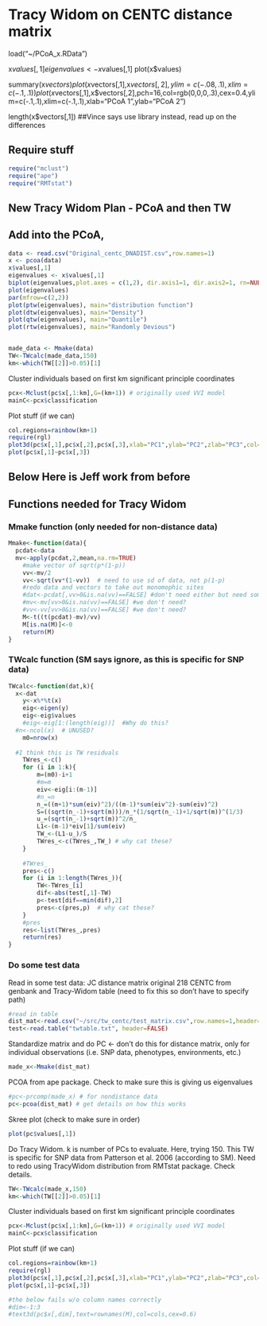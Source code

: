 Tracy Widom on CENTC distance matrix
========================================================

load("~/PCoA_x.RData")



x$values[,1]
eigenvalues <- x$values[,1]
plot(x$values)

summary(x$vectors)
plot(x$vectors[,1],x$vectors[,2],ylim=c(-.08,.1),xlim=c(-.1,.1))
plot(x$vectors[,1],x$vectors[,2],pch=16,col=rgb(0,0,0,.3),cex=0.4,ylim=c(-.1,.1),xlim=c(-.1,.1),xlab="PCoA 1",ylab="PCoA 2")

length(x$vectors[,1])
##Vince says use library instead, read up on the differences

## Require stuff
```r
require("mclust")
require("ape")
require("RMTstat")
```

## New Tracy Widom Plan - PCoA and then TW
## Add into the PCoA,

```r
data <- read.csv("Original_centc_DNADIST.csv",row.names=1)
x <- pcoa(data)
x$values[,1]
eigenvalues <- x$values[,1]
biplot(eigenvalues,plot.axes = c(1,2), dir.axis1=1, dir.axis2=1, rn=NULL,)
plot(eigenvalues)
par(mfrow=c(2,2))
plot(ptw(eigenvalues), main="distribution function")
plot(dtw(eigenvalues), main="Density")
plot(qtw(eigenvalues), main="Quantile")
plot(rtw(eigenvalues), main="Randomly Devious")


made_data <- Mmake(data)
TW<-TWcalc(made_data,150) 
km<-which(TW[[2]]>0.05)[1]

```

Cluster individuals based on first km significant principle coordinates
```r
pcx<-Mclust(pc$x[,1:km],G=(km+1)) # originally used VVI model
mainC<-pcx$classification
```

Plot stuff (if we can)
```r
col.regions=rainbow(km+1)
require(rgl)
plot3d(pc$x[,1],pc$x[,2],pc$x[,3],xlab="PC1",ylab="PC2",zlab="PC3",col=col.regions[mainC],type="s",radius=0.1) 
plot(pc$x[,1]~pc$x[,3])
```


## Below Here is Jeff work from before

## Functions needed for Tracy Widom

### Mmake function (only needed for non-distance data)
```r
Mmake<-function(data){
  pcdat<-data
  mv<-apply(pcdat,2,mean,na.rm=TRUE)
	#make vector of sqrt(p*(1-p))
	vv<-mv/2
	vv<-sqrt(vv*(1-vv))  # need to use sd of data, not p(1-p)
	#redo data and vectors to take out monomophic sites
	#dat<-pcdat[,vv>0&is.na(vv)==FALSE] #don't need either but need something named dat below
	#mv<-mv[vv>0&is.na(vv)==FALSE] #we don't need?
	#vv<-vv[vv>0&is.na(vv)==FALSE] #we don't need?
	M<-t((t(pcdat)-mv)/vv)
	M[is.na(M)]<-0
	return(M)	
}
```

### TWcalc function (SM says ignore, as this is specific for SNP data)
```r
TWcalc<-function(dat,k){
  x<-dat
	y<-x%*%t(x)
	eig<-eigen(y)
	eig<-eig$values
	#eig<-eig[1:(length(eig))]  #Why do this?
  #n<-ncol(x)  # UNUSED?
	m0=nrow(x)
  
  #I think this is TW residuals
	TWres_<-c()
	for (i in 1:k){
		m=(m0)-i+1
		#m=m
		eiv<-eig[i:(m-1)]
		#n_=n
		n_=((m+1)*sum(eiv)^2)/((m-1)*sum(eiv^2)-sum(eiv)^2)
		S=((sqrt(n_-1)+sqrt(m)))/n_*(1/sqrt(n_-1)+1/sqrt(m))^(1/3)
		u_=(sqrt(n_-1)+sqrt(m))^2/n_
		L1<-(m-1)*eiv[1]/sum(eiv)
		TW_<-(L1-u_)/S
		TWres_<-c(TWres_,TW_) # why cat these? 
	}
	
	#TWres_
	pres<-c()
	for (i in 1:length(TWres_)){
		TW<-TWres_[i]
		dif<-abs(test[,1]-TW)
		p<-test[dif==min(dif),2]
		pres<-c(pres,p)  # why cat these? 
	}
	#pres
	res<-list(TWres_,pres)
	return(res)
}
```

### Do some test data

Read in some test data: JC distance matrix original 218 CENTC from genbank and Tracy-Widom table
(need to fix this so don't have to specify path)
```r
#read in table
dist_mat<-read.csv("~/src/tw_centc/test_matrix.csv",row.names=1,header=T)
test<-read.table("twtable.txt", header=FALSE)
```

Standardize matrix and do PC <- don't do this for distance matrix, only for individual observations (i.e. SNP data, phenotypes, environments, etc.)
```r
made_x<-Mmake(dist_mat)
```

PCOA from ape package. Check to make sure this is giving us eigenvalues 
```r
#pc<-prcomp(made_x) # for nondistance data  
pc<-pcoa(dist_mat) # get details on how this works
```

Skree plot (check to make sure in order)
```r
plot(pc$values[,1])
```

Do Tracy Widom. k is number of PCs to evaluate. Here, trying 150.
This TW is specific for SNP data from Patterson et al. 2006 (according to SM).  Need to redo using TracyWidom distribution from RMTstat package. Check details. 
```r
TW<-TWcalc(made_x,150) 
km<-which(TW[[2]]>0.05)[1]
```

Cluster individuals based on first km significant principle coordinates
```r
pcx<-Mclust(pc$x[,1:km],G=(km+1)) # originally used VVI model
mainC<-pcx$classification
```

Plot stuff (if we can)
```r
col.regions=rainbow(km+1)
require(rgl)
plot3d(pc$x[,1],pc$x[,2],pc$x[,3],xlab="PC1",ylab="PC2",zlab="PC3",col=col.regions[mainC],type="s",radius=0.1) 
plot(pc$x[,1]~pc$x[,3])

#the below fails w/o column names correctly
#dim<-1:3
#text3d(pc$x[,dim],text=rownames(M),col=cols,cex=0.6)
```

